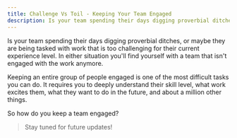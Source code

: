 ```yaml
---
title: Challenge Vs Toil - Keeping Your Team Engaged
description: Is your team spending their days digging proverbial ditches, or maybe they are being tasked with work that is too challenging for their current experience level. In either situation you'll find yourself with a team that isn't engaged with the work anymore.
---
```


Is your team spending their days digging proverbial ditches, or maybe they are being tasked with work that is too challenging for their current experience level. In either situation you'll find yourself with a team that isn't engaged with the work anymore.

Keeping an entire group of people engaged is one of the most difficult tasks you can do. It requires you to deeply understand their skill level, what work excites them, what they want to do in the future, and about a million other things.

So how do you keep a team engaged?

> Stay tuned for future updates!
